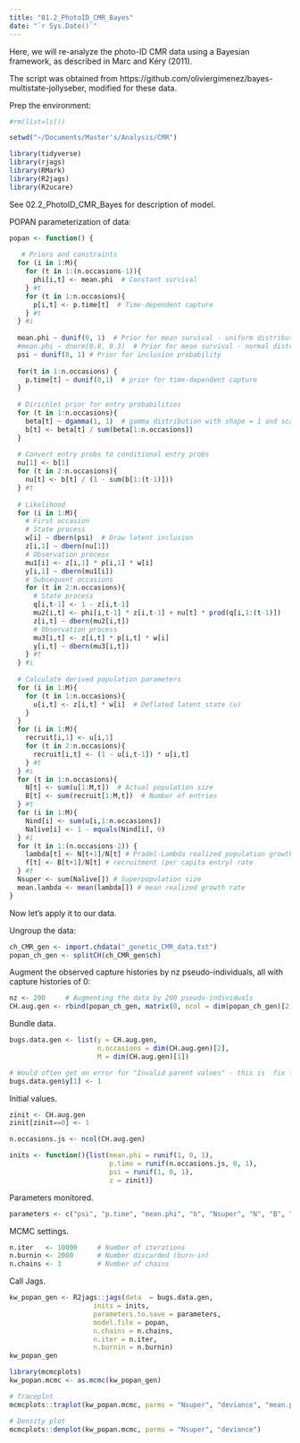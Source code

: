 ```yaml
---
title: "01.2_PhotoID_CMR_Bayes"
date: "`r Sys.Date()`"
---
```


Here, we will re-analyze the photo-ID CMR data using a Bayesian framework, as described in Marc and Kéry (2011).

The script was obtained from https://github.com/oliviergimenez/bayes-multistate-jollyseber, modified for these data.

Prep the environment: 
```r
#rm(list=ls())

setwd("~/Documents/Master's/Analysis/CMR")

library(tidyverse)
library(rjags)
library(RMark)
library(R2jags)
library(R2ucare)
```

See 02.2_PhotoID_CMR_Bayes for description of model.

POPAN parameterization of data:
```r
popan <- function() {
 
   # Priors and constraints
  for (i in 1:M){
    for (t in 1:(n.occasions-1)){
      phi[i,t] <- mean.phi  # Constant survival 
    } #t
    for (t in 1:n.occasions){
      p[i,t] <- p.time[t]  # Time-dependent capture
    } #t
  } #i
  
  mean.phi ~ dunif(0, 1)  # Prior for mean survival - uniform distribution with min = 0 and max = 1
  #mean.phi ~ dnorm(0.8, 0.3)  # Prior for mean survival - normal distribution with mean = 0.8, sd = 0.3
  psi ~ dunif(0, 1) # Prior for inclusion probability
  
  for(t in 1:n.occasions) {
    p.time[t] ~ dunif(0,1)  # prior for time-dependent capture
  }
  
  # Dirichlet prior for entry probabilities
  for (t in 1:n.occasions){
    beta[t] ~ dgamma(1, 1)  # gamma distribution with shape = 1 and scale = 1
    b[t] <- beta[t] / sum(beta[1:n.occasions])
  }
  
  # Convert entry probs to conditional entry probs
  nu[1] <- b[1]
  for (t in 2:n.occasions){
    nu[t] <- b[t] / (1 - sum(b[1:(t-1)]))
  } #t
  
  # Likelihood
  for (i in 1:M){
    # First occasion
    # State process
    w[i] ~ dbern(psi)  # Draw latent inclusion
    z[i,1] ~ dbern(nu[1])
    # Observation process
    mu1[i] <- z[i,1] * p[i,1] * w[i]
    y[i,1] ~ dbern(mu1[i])
    # Subsequent occasions
    for (t in 2:n.occasions){
      # State process
      q[i,t-1] <- 1 - z[i,t-1]
      mu2[i,t] <- phi[i,t-1] * z[i,t-1] + nu[t] * prod(q[i,1:(t-1)])
      z[i,t] ~ dbern(mu2[i,t])
      # Observation process
      mu3[i,t] <- z[i,t] * p[i,t] * w[i]
      y[i,t] ~ dbern(mu3[i,t])
    } #t
  } #i
  
  # Calculate derived population parameters
  for (i in 1:M){
    for (t in 1:n.occasions){
      u[i,t] <- z[i,t] * w[i]  # Deflated latent state (u)
    }
  }
  for (i in 1:M){
    recruit[i,1] <- u[i,1]
    for (t in 2:n.occasions){
      recruit[i,t] <- (1 - u[i,t-1]) * u[i,t]
    } #t
  } #i
  for (t in 1:n.occasions){
    N[t] <- sum(u[1:M,t])  # Actual population size
    B[t] <- sum(recruit[1:M,t])  # Number of entries
  } #t
  for (i in 1:M){
    Nind[i] <- sum(u[i,1:n.occasions])
    Nalive[i] <- 1 - equals(Nind[i], 0)
  } #i
  for (t in 1:(n.occasions-2)) {
    lambda[t] <- N[t+1]/N[t] # Pradel-Lambda realized population growth rate
    f[t] <- B[t+1]/N[t] # recruitment (per capita entry) rate
  } #t
  Nsuper <- sum(Nalive[]) # Superpopulation size
  mean.lambda <- mean(lambda[]) # mean realized growth rate
}
```

Now let's apply it to our data. 

Ungroup the data:
```r
ch_CMR_gen <- import.chdata("_genetic_CMR_data.txt")
popan_ch_gen <- splitCH(ch_CMR_gen$ch)
```

Augment the observed capture histories by nz pseudo-individuals, all with capture histories of 0: 
```r
nz <- 200     # Augmenting the data by 200 pseudo-individuals
CH.aug.gen <- rbind(popan_ch_gen, matrix(0, ncol = dim(popan_ch_gen)[2], nrow = nz))
```

Bundle data.
```r
bugs.data.gen <- list(y = CH.aug.gen, 
                      n.occasions = dim(CH.aug.gen)[2], 
                      M = dim(CH.aug.gen)[1])

# Would often get an error for "Invalid parent values" - this is  fix for that. 
bugs.data.gen$y[1] <- 1
```

Initial values.
```r
zinit <- CH.aug.gen
zinit[zinit==0] <- 1

n.occasions.js <- ncol(CH.aug.gen)

inits <- function(){list(mean.phi = runif(1, 0, 1), 
                         p.time = runif(n.occasions.js, 0, 1), 
                         psi = runif(1, 0, 1), 
                         z = zinit)}
```

Parameters monitored.
```r
parameters <- c("psi", "p.time", "mean.phi", "b", "Nsuper", "N", "B", "nu", "lambda", "f", "mean.lambda")
```

MCMC settings.
```r
n.iter   <- 10000     # Number of iterations
n.burnin <- 2000      # Number discarded (burn-in)
n.chains <- 3         # Number of chains
```

Call Jags.
```r
kw_popan_gen <- R2jags::jags(data  = bugs.data.gen,
                     inits = inits,
                     parameters.to.save = parameters,
                     model.file = popan,
                     n.chains = n.chains,
                     n.iter = n.iter,
                     n.burnin = n.burnin)
kw_popan_gen
```

```r
library(mcmcplots)
kw_popan.mcmc <- as.mcmc(kw_popan_gen)

# Traceplot
mcmcplots::traplot(kw_popan.mcmc, parms = "Nsuper", "deviance", "mean.p", "mean.phi")

# Density plot
mcmcplots::denplot(kw_popan.mcmc, parms = "Nsuper", "deviance")
```


